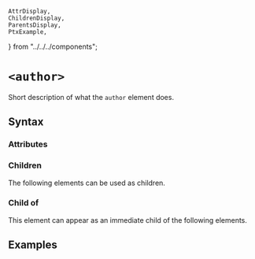     AttrDisplay,
    ChildrenDisplay,
    ParentsDisplay,
    PtxExample,
} from "../../../components";

# `<author>`

Short description of what the `author` element does.

## Syntax

### Attributes

<AttrDisplay name="author" />

### Children

The following elements can be used as children.

<ChildrenDisplay name="author" />

### Child of

This element can appear as an immediate child of the following elements.

<ParentsDisplay name="author" />

## Examples

    